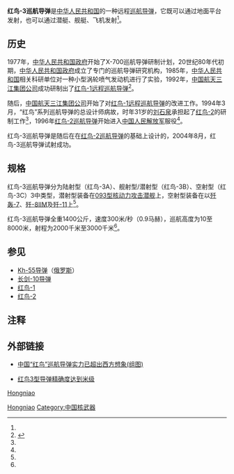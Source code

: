 {{noteTA
|G1=Military
}}
{{Infobox_Missile
| is_missile=yes
|name=红鸟-3
|image= 
|image_size= 
|caption= 
|Function=[[地对地导弹|地对地导弹]]
|Contractor={{PRC}}
|Unit_cost= 
|Deployment=1998年<ref name="A01">{{Cite web |url=http://mil.news.sina.com.cn/2005-08-06/0922310977.html |title=海外军情媒体推测中国巡航导弹发展(组图2) |access-date=2013-04-29 |archive-date=2020-08-08 |archive-url=https://web.archive.org/web/20200808212613/http://mil.news.sina.com.cn/2005-08-06/0922310977.html |dead-url=no }}</ref>
|Engine= [[固體火箭|固體火箭]]推進器
|Launch_mass=  不详
|total_mass=1400公斤<ref name="A01"></ref>
|Length=不详
|Diameter=不详
|Wing_span=不详
|Speed=300米/秒（0.9马赫<ref name="A01"></ref>）
|Range= 2000千米—3000千米<ref name="A01"></ref>
|Flying_altitude=10米至8000米<ref name="A01"></ref>
|Warhead=不详
|Guidance=不详
|Launch_platform= 陆基、海基、空基}}
'''红鸟-3巡航导弹'''是[[中华人民共和国|中华人民共和国]]的一种远程[[巡航导弹|巡航导弹]]，它既可以通过地面平台发射，也可以通过潜艇、舰艇、飞机发射<ref name="A01"></ref>。

==历史==
1977年，[[中华人民共和国政府|中华人民共和国政府]]开始了X-700巡航导弹研制计划，20世纪80年代初期，[[中华人民共和国政府|中华人民共和国政府]]成立了专门的巡航导弹研究机构，1985年，[[中华人民共和国|中华人民共和国]]相关科研单位对一种小型涡轮喷气发动机进行了实验，1992年，[[中国航天三江集团公司|中国航天三江集团公司]]成功研制出了[[红鸟-1|红鸟-1远程巡航导弹]]<ref name="A02">{{Cite web |url=http://military.china.com/zh_cn/top01/11053250/20070320/13997742.html |title=中国红鸟巡航导弹发展秘史解读(1) |accessdate=2013-04-29 |archiveurl=https://web.archive.org/web/20100720071158/http://military.china.com/zh_cn/top01/11053250/20070320/13997742.html |archivedate=2010-07-20 |deadurl=yes }}</ref>。

随后，[[中国航天三江集团公司|中国航天三江集团公司]]开始了对[[红鸟-1|红鸟-1远程巡航导弹]]的改进工作。1994年3月，“红鸟”系列巡航导弹的总设计师病故，时年31岁的[[刘石泉|刘石泉]]承担起了[[红鸟-2|红鸟-2]]的研制工作<ref name="A02"></ref>，1996年[[红鸟-2|红鸟-2巡航导弹]]开始进入[[中国人民解放军|中国人民解放军]]服役<ref name="A01"></ref>。

红鸟-3巡航导弹是随后在在[[红鸟-2|红鸟-2巡航导弹]]的基础上设计的，2004年8月，红鸟-3巡航导弹试射成功。

==规格==
红鸟-3巡航导弹分为陆射型（红鸟-3A）、舰射型/潜射型（红鸟-3B）、空射型（红鸟-3C）3中类型，潜射型装备在[[093型核潜艇|093型核动力攻击潜舰]]上，空射型装备在以[[歼轰-7|歼轰-7]]、[[歼-8|歼-8IIM]]及[[歼-11|歼-11]]上<ref name="A01"></ref>。

红鸟-3巡航导弹全重1400公斤，速度300米/秒（0.9马赫），巡航高度为10至8000米，射程为2000千米至3000千米<ref name="A01"></ref>。

==参见==
*[[Kh-55导弹|Kh-55导弹]]（[[俄罗斯|俄罗斯]]）
*[[长剑-10导弹|长剑-10导弹]]
*[[红鸟-1|红鸟-1]]
*[[红鸟-2|红鸟-2]]

== 注释 ==
<div style="font-size: 10pt; line-height:190%">
<references />
</div>

== 外部链接 ==
*{{Zh-cn icon}} [https://web.archive.org/web/20160305052117/http://war.163.com/07/0201/17/368V389S00011MTO.html 中国“红鸟”巡航导弹实力已超出西方想象(组图)]
*[http://v.ifeng.com/mil/200812/b6868555-2db7-4a1e-8760-cc8a91d78c1a.shtml 红鸟3型导弹精确度达到米级] {{Wayback|url=http://v.ifeng.com/mil/200812/b6868555-2db7-4a1e-8760-cc8a91d78c1a.shtml |date=20190603164323 }}
{{中国导弹|state=uncollapsed}} 
[[Category:中国巡航导弹|Hongniao]]
[[分类:空对地导弹|Hongniao]]
[[Category:中国核武器|Category:中国核武器]]